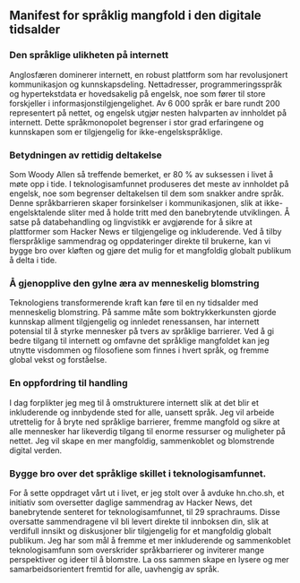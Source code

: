 

<CallToAction />

<Steps>

## Manifest for språklig mangfold i den digitale tidsalder

### Den språklige ulikheten på internett

Anglosfæren dominerer internett, en robust plattform som har revolusjonert kommunikasjon og kunnskapsdeling. Nettadresser, programmeringsspråk og hypertekstdata er hovedsakelig på engelsk, noe som fører til store forskjeller i informasjonstilgjengelighet. Av 6 000 språk er bare rundt 200 representert på nettet, og engelsk utgjør nesten halvparten av innholdet på internett. Dette språkmonopolet begrenser i stor grad erfaringene og kunnskapen som er tilgjengelig for ikke-engelskspråklige.

### Betydningen av rettidig deltakelse

Som Woody Allen så treffende bemerket, er 80 % av suksessen i livet å møte opp i tide. I teknologisamfunnet produseres det meste av innholdet på engelsk, noe som begrenser deltakelsen til dem som snakker andre språk. Denne språkbarrieren skaper forsinkelser i kommunikasjonen, slik at ikke-engelsktalende sliter med å holde tritt med den banebrytende utviklingen. Å satse på databehandling og lingvistikk er avgjørende for å sikre at plattformer som Hacker News er tilgjengelige og inkluderende. Ved å tilby flerspråklige sammendrag og oppdateringer direkte til brukerne, kan vi bygge bro over kløften og gjøre det mulig for et mangfoldig globalt publikum å delta i tide.

### Å gjenopplive den gylne æra av menneskelig blomstring

Teknologiens transformerende kraft kan føre til en ny tidsalder med menneskelig blomstring. På samme måte som boktrykkerkunsten gjorde kunnskap allment tilgjengelig og innledet renessansen, har internett potensial til å styrke mennesker på tvers av språklige barrierer. Ved å gi bedre tilgang til internett og omfavne det språklige mangfoldet kan jeg utnytte visdommen og filosofiene som finnes i hvert språk, og fremme global vekst og forståelse.

### En oppfordring til handling

I dag forplikter jeg meg til å omstrukturere internett slik at det blir et inkluderende og innbydende sted for alle, uansett språk. Jeg vil arbeide utrettelig for å bryte ned språklige barrierer, fremme mangfold og sikre at alle mennesker har likeverdig tilgang til enorme ressurser og muligheter på nettet. Jeg vil skape en mer mangfoldig, sammenkoblet og blomstrende digital verden.

### Bygge bro over det språklige skillet i teknologisamfunnet.

For å sette oppdraget vårt ut i livet, er jeg stolt over å avduke hn.cho.sh, et initiativ som oversetter daglige sammendrag av Hacker News, det banebrytende senteret for teknologisamfunnet, til 29 sprachraums. Disse oversatte sammendragene vil bli levert direkte til innboksen din, slik at verdifull innsikt og diskusjoner blir tilgjengelig for et mangfoldig globalt publikum. Jeg har som mål å fremme et mer inkluderende og sammenkoblet teknologisamfunn som overskrider språkbarrierer og inviterer mange perspektiver og ideer til å blomstre. La oss sammen skape en lysere og mer samarbeidsorientert fremtid for alle, uavhengig av språk.

</Steps>
